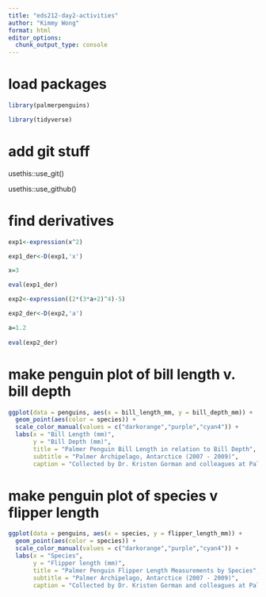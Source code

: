 ```yaml
---
title: "eds212-day2-activities"
author: "Kimmy Wong"
format: html
editor_options: 
  chunk_output_type: console
---
```


# load packages
```r
library(palmerpenguins)

library(tidyverse)
```

# add git stuff

usethis::use_git()

usethis::use_github()

# find derivatives
```r
exp1<-expression(x^2)

exp1_der<-D(exp1,'x')

x=3

eval(exp1_der)
```

```r
exp2<-expression((2*(3*a+2)^4)-5)

exp2_der<-D(exp2,'a')

a=1.2
  
eval(exp2_der)
```

# make penguin plot of bill length v. bill depth
```r
ggplot(data = penguins, aes(x = bill_length_mm, y = bill_depth_mm)) +
  geom_point(aes(color = species)) +
  scale_color_manual(values = c("darkorange","purple","cyan4")) +
  labs(x = "Bill Length (mm)",
       y = "Bill Depth (mm)",
       title = "Palmer Penguin Bill Length in relation to Bill Depth",
       subtitle = "Palmer Archipelago, Antarctice (2007 - 2009)",
       caption = "Collected by Dr. Kristen Gorman and colleagues at Palmer Station LTER") 
```


# make penguin plot of species v flipper length
```r
ggplot(data = penguins, aes(x = species, y = flipper_length_mm)) +
  geom_point(aes(color = species)) +
  scale_color_manual(values = c("darkorange","purple","cyan4")) +
  labs(x = "Species",
       y = "Flipper length (mm)",
       title = "Palmer Penguin Flipper Length Measurements by Species",
       subtitle = "Palmer Archipelago, Antarctice (2007 - 2009)",
       caption = "Collected by Dr. Kristen Gorman and colleagues at Palmer Station LTER") 

```


